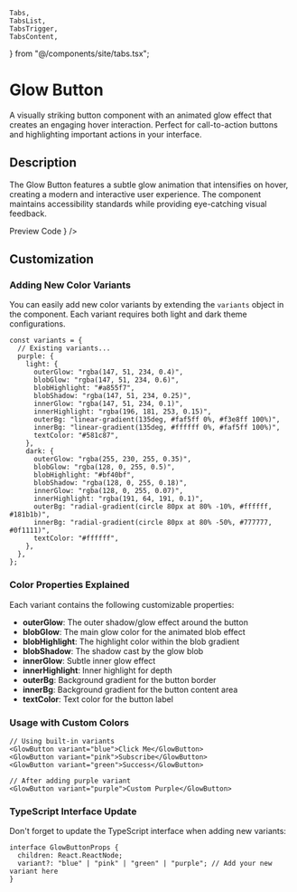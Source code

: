     Tabs,
    TabsList,
    TabsTrigger,
    TabsContent,
} from "@/components/site/tabs.tsx";


# Glow Button

A visually striking button component with an animated glow effect that creates an engaging hover interaction. Perfect for call-to-action buttons and highlighting important actions in your interface.

## Description

The Glow Button features a subtle glow animation that intensifies on hover, creating a modern and interactive user experience. The component maintains accessibility standards while providing eye-catching visual feedback.


<Tabs defaultValue="preview" className="">
  <TabsList>
    <TabsTrigger value="preview">Preview</TabsTrigger>
    <TabsTrigger value="code">Code</TabsTrigger>
  </TabsList>
  <TabsContent value="preview">
    <ComponentRenderer component={<SolancnButtonView />} />
  </TabsContent>
  <TabsContent value="code">
    <CodeBlock filePath="app/docs/glow-button/glow-button.tsx" />
  </TabsContent>
</Tabs>

## Customization

### Adding New Color Variants

You can easily add new color variants by extending the `variants` object in the component. Each variant requires both light and dark theme configurations.

```tsx
const variants = {
  // Existing variants...
  purple: {
    light: {
      outerGlow: "rgba(147, 51, 234, 0.4)",
      blobGlow: "rgba(147, 51, 234, 0.6)",
      blobHighlight: "#a855f7",
      blobShadow: "rgba(147, 51, 234, 0.25)",
      innerGlow: "rgba(147, 51, 234, 0.1)",
      innerHighlight: "rgba(196, 181, 253, 0.15)",
      outerBg: "linear-gradient(135deg, #faf5ff 0%, #f3e8ff 100%)",
      innerBg: "linear-gradient(135deg, #ffffff 0%, #faf5ff 100%)",
      textColor: "#581c87",
    },
    dark: {
      outerGlow: "rgba(255, 230, 255, 0.35)",
      blobGlow: "rgba(128, 0, 255, 0.5)",
      blobHighlight: "#bf40bf",
      blobShadow: "rgba(128, 0, 255, 0.18)",
      innerGlow: "rgba(128, 0, 255, 0.07)",
      innerHighlight: "rgba(191, 64, 191, 0.1)",
      outerBg: "radial-gradient(circle 80px at 80% -10%, #ffffff, #181b1b)",
      innerBg: "radial-gradient(circle 80px at 80% -50%, #777777, #0f1111)",
      textColor: "#ffffff",
    },
  },
};
```

### Color Properties Explained

Each variant contains the following customizable properties:

- **outerGlow**: The outer shadow/glow effect around the button
- **blobGlow**: The main glow color for the animated blob effect
- **blobHighlight**: The highlight color within the blob gradient
- **blobShadow**: The shadow cast by the glow blob
- **innerGlow**: Subtle inner glow effect
- **innerHighlight**: Inner highlight for depth
- **outerBg**: Background gradient for the button border
- **innerBg**: Background gradient for the button content area
- **textColor**: Text color for the button label

### Usage with Custom Colors

```tsx
// Using built-in variants
<GlowButton variant="blue">Click Me</GlowButton>
<GlowButton variant="pink">Subscribe</GlowButton>
<GlowButton variant="green">Success</GlowButton>

// After adding purple variant
<GlowButton variant="purple">Custom Purple</GlowButton>
```

### TypeScript Interface Update

Don't forget to update the TypeScript interface when adding new variants:

```tsx
interface GlowButtonProps {
  children: React.ReactNode;
  variant?: "blue" | "pink" | "green" | "purple"; // Add your new variant here
}
```
